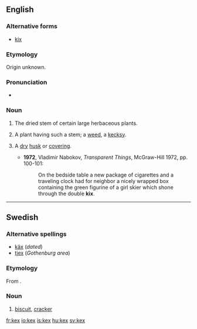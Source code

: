 ==English==
===Alternative forms===
*[[kix]]

===Etymology===
Origin unknown.

===Pronunciation===
*{{a|UK}} {{IPA|/kɛks/}}

===Noun===
{{en-noun|kexes}}

# {{context|obsolete|_|or|_|dialectal}} The dried stem of certain large herbaceous plants.
# {{obsolete|botany}} A plant having such a stem; a [[weed]], a [[kecksy]].
# {{rare}} A [[dry]] [[husk]] or [[covering]].
#*'''1972''', Vladimir Nabokov, ''Transparent Things'', McGraw-Hill 1972, pp. 100-101:
#*:On the bedside table a new package of cigarettes and a traveling clock had for neighbor a nicely wrapped box containing the green figurine of a girl skier which shone through the double '''kix'''.

----

==Swedish==

===Alternative spellings===
*[[käx]] (''dated'')
*[[tjex]] (''Gothenburg area'')

===Etymology===
From {{etyl|en|sv}} {{term|cakes}}.

===Noun===
{{infl|sv|noun|g=n}}
{{sv-noun-n-zero|genitive=}}
# [[biscuit]], [[cracker]]

[[fr:kex]]
[[io:kex]]
[[is:kex]]
[[hu:kex]]
[[sv:kex]]